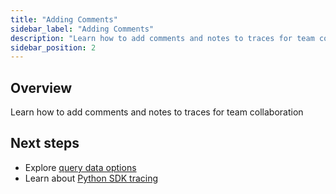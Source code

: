 ```yaml
---
title: "Adding Comments"
sidebar_label: "Adding Comments"
description: "Learn how to add comments and notes to traces for team collaboration"
sidebar_position: 2
---
```


<!-- TODO: Add content for adding comments -->

## Overview

Learn how to add comments and notes to traces for team collaboration

## Next steps

- Explore [query data options](/observability/query-data/query-api)
- Learn about [Python SDK tracing](/observability/trace-with-python-sdk/setup-tracing)
